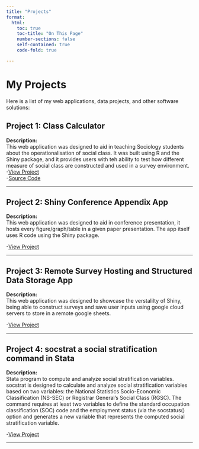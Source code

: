 ```yaml
---
title: "Projects"
format: 
  html:
    toc: true
    toc-title: "On This Page"
    number-sections: false
    self-contained: true
    code-fold: true

---
```

  
# My Projects
  
Here is a list of my web applications, data projects, and other software solutions:
  
## Project 1: Class Calculator
  
  **Description:**  
This web application was designed to aid in teaching Sociology students about the operationalisation of social class. It was built using R and the Shiny package, and it provides users with teh ability to test how different measure of social class are constructed and used in a survey environment.  
-[View Project](https://eosscc.shinyapps.io/Class_Calculator/)  
-[Source Code](https://github.com/EOSSCC/Class-Calculator/tree/main)
  
  ---
  
## Project 2: Shiny Conference Appendix App
  
  **Description:**  
This web application was designed to aid in conference presentation, it hosts every figure/graph/table in a given paper presentation. The app itself uses R code using the Shiny package.

-[View Project](https://scottoatley.shinyapps.io/Youth_In_Transition/)  

  
  ---
  
## Project 3: Remote Survey Hosting and Structured Data Storage App
  
  **Description:**  
This web application was designed to showcase the verstalilty of Shiny, being able to construct surveys and save user inputs using google cloud servers to store in a remote google sheets. 

-[View Project](https://scottoatley.shinyapps.io/trainingapp/)  

  
  ---

## Project 4: socstrat a social stratification command in Stata
  
  **Description:**  
Stata program to compute and analyze social stratification variables. socstrat is designed to calculate and analyze social stratification variables based on two variables: the National Statistics Socio-Economic Classification (NS-SEC) or Registrar General's Social Class (RGSC). The command requires at least two variables to define the standard occupation classification (SOC) code and the employment status (via the socstatus() option and generates a new variable that represents the computed social stratification variable.

-[View Project](https://github.com/Scott0atley/socstrat)  

  
  ---

  

